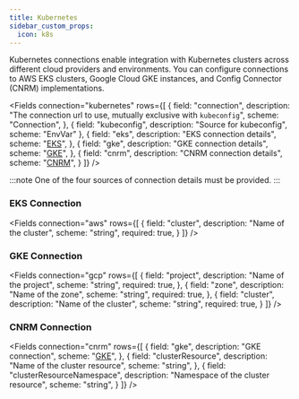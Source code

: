 ```yaml
---
title: Kubernetes
sidebar_custom_props:
  icon: k8s
---
```


Kubernetes connections enable integration with Kubernetes clusters across different cloud providers and environments. 
You can configure connections to AWS EKS clusters, Google Cloud GKE instances, and Config Connector (CNRM) implementations.

<Fields connection="kubernetes" rows={[
  {
    field: "connection",
    description: "The connection url to use, mutually exclusive with `kubeconfig`",
    scheme: "Connection",
  },
  {
    field: "kubeconfig",
    description: "Source for kubeconfig",
    scheme: "EnvVar"
  },
  {
    field: "eks",
    description: "EKS connection details", 
    scheme: "[EKS](#eks-connection)",
  },
  {
    field: "gke",
    description: "GKE connection details", 
    scheme: "[GKE](#gke-connection)",
  },
  {
    field: "cnrm",
    description: "CNRM connection details", 
    scheme: "[CNRM](#cnrm-connection)",
  }
]}
/>

:::note
One of the four sources of connection details must be provided.
:::

### EKS Connection

<Fields connection="aws" rows={[
  {
    field: "cluster",
    description: "Name of the cluster",
    scheme: "string",
    required: true,
  }
]}
/>

### GKE Connection

<Fields connection="gcp" rows={[
  {
    field: "project",
    description: "Name of the project",
    scheme: "string",
    required: true,
  },
  {
    field: "zone",
    description: "Name of the zone",
    scheme: "string",
    required: true,
  },
  {
    field: "cluster",
    description: "Name of the cluster",
    scheme: "string",
    required: true,
  }
]}
/>

### CNRM Connection

<Fields connection="cnrm" rows={[
  {
    field: "gke",
    description: "GKE connection",
    scheme: "[GKE](#gke-connection)",
  },
  {
    field: "clusterResource",
    description: "Name of the cluster resource",
    scheme: "string",
  },
  {
    field: "clusterResourceNamespace",
    description: "Namespace of the cluster resource",
    scheme: "string",
  }
]}
/>
